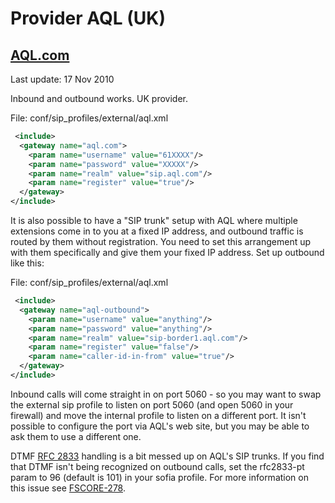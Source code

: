 
# Provider AQL (UK) 

 

## [AQL.com](http://AQL.com)

Last update: 17 Nov 2010

Inbound and outbound works. UK provider.

File: conf/sip\_profiles/external/aql.xml

```xml
 <include>
  <gateway name="aql.com">
    <param name="username" value="61XXXX"/>
    <param name="password" value="XXXXX"/>
    <param name="realm" value="sip.aql.com"/>
    <param name="register" value="true"/>
  </gateway>
</include> 
```

It is also possible to have a "SIP trunk" setup with AQL where multiple extensions come in to you at a fixed IP address, and outbound traffic is routed by them without registration. You need to set this arrangement up with them specifically and give them your fixed IP address. Set up outbound like this:

File: conf/sip\_profiles/external/aql.xml

```xml
 <include>
  <gateway name="aql-outbound">
    <param name="username" value="anything"/>
    <param name="password" value="anything"/>
    <param name="realm" value="sip-border1.aql.com"/>
    <param name="register" value="false"/>
    <param name="caller-id-in-from" value="true"/>
  </gateway>
</include> 
```

Inbound calls will come straight in on port 5060 - so you may want to swap the external sip profile to listen on port 5060 (and open 5060 in your firewall) and move the internal profile to listen on a different port. It isn't possible to configure the port via AQL's web site, but you may be able to ask them to use a different one.

DTMF [RFC 2833](https://tools.ietf.org/html/rfc2833) handling is a bit messed up on AQL's SIP trunks. If you find that DTMF isn't being recognized on outbound calls, set the rfc2833-pt param to 96 (default is 101) in your sofia profile. For more information on this issue see [FSCORE-278](http://jira.freeswitch.org/browse/FSCORE-278).


